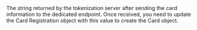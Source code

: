   
<ParamField body="RegistrationData" type="string">     
The string returned by the tokenization server after sending the card information to the dedicated endpoint. Once received, you need to update the Card Registration object with this value to create the Card object.  
</ParamField>